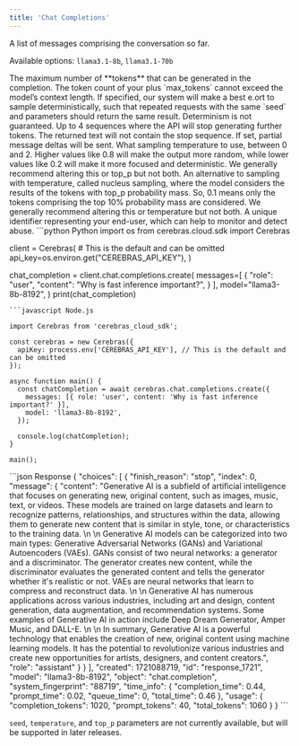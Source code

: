 ```yaml
---
title: 'Chat Completions'
---
```


<ParamField path="messages" type="object[]" required="true">
A list of messages comprising the conversation so far.
</ParamField>

<ParamField path="model" type="enum<string>
">
Available options: `llama3.1-8b`, `llama3.1-70b` 
</ParamField>

<ParamField path="max_tokens" type="integer | null">
The maximum number of **tokens** that can be generated in the completion. The token count of your plus `max_tokens` cannot exceed the model’s context length.
</ParamField>

<ParamField path="seed" type="integer | null">
If specified, our system will make a best e.ort to sample deterministically, such that repeated requests with the same `seed` and parameters should return the same result. Determinism is not guaranteed.
</ParamField>

<ParamField path="stop" type="string | null">
Up to 4 sequences where the API will stop generating further tokens. The returned text will not contain the stop sequence.
</ParamField>

<ParamField path="stream" type="bollean | null">
If set, partial message deltas will be sent.
</ParamField>

<ParamField path="temperature" type="number | null">
What sampling temperature to use, between 0 and 2. Higher values like 0.8 will make the output more random, while lower values like 0.2 will make it more focused and deterministic. We generally recommend altering this or top_p but not both.
</ParamField>

<ParamField path="top_p" type="number | null">
An alternative to sampling with temperature, called nucleus sampling, where the model considers the results of the tokens with top_p probability mass. So, 0.1 means only the tokens comprising the top 10% probability mass are considered. We generally recommend altering this or temperature but not both.
</ParamField>

<ParamField path="user" type="string | null">
A unique identifier representing your end-user, which can help to monitor and detect abuse.
</ParamField>




<RequestExample>
```python Python
import os
from cerebras.cloud.sdk import Cerebras
 
client = Cerebras(
    # This is the default and can be omitted
    api_key=os.environ.get("CEREBRAS_API_KEY"),
)
 
chat_completion = client.chat.completions.create(
    messages=[
        {
            "role": "user",
            "content": "Why is fast inference important?",
        }
    ],
    model="llama3-8b-8192",
)
print(chat_completion)
```
```javascript Node.js

import Cerebras from 'cerebras_cloud_sdk';
 
const cerebras = new Cerebras({
  apiKey: process.env['CEREBRAS_API_KEY'], // This is the default and can be omitted
});
 
async function main() {
  const chatCompletion = await cerebras.chat.completions.create({
    messages: [{ role: 'user', content: 'Why is fast inference important?' }],
    model: 'llama3-8b-8192',
  });
 
  console.log(chatCompletion);
}
 
main();
```
</RequestExample>

<ResponseExample>
```json Response
{
  "choices": [
    {
      "finish_reason": "stop",
      "index": 0,
      "message": {
        "content": "Generative AI is a subfield of artificial intelligence that focuses on generating new, original content, such as images, music, text, or videos. These models are trained on large datasets and learn to recognize patterns, relationships, and structures within the data, allowing them to generate new content that is similar in style, tone, or characteristics to the training data. \n \n Generative AI models can be categorized into two main types: Generative Adversarial Networks (GANs) and Variational Autoencoders (VAEs). GANs consist of two neural networks: a generator and a discriminator. The generator creates new content, while the discriminator evaluates the generated content and tells the generator whether it's realistic or not. VAEs are neural networks that learn to compress and reconstruct data. \n \n Generative AI has numerous applications across various industries, including art and design, content generation, data augmentation, and recommendation systems. Some examples of Generative AI in action include Deep Dream Generator, Amper Music, and DALL-E. \n \n In summary, Generative AI is a powerful technology that enables the creation of new, original content using machine learning models. It has the potential to revolutionize various industries and create new opportunities for artists, designers, and content creators.",
        "role": "assistant"
      }
    }
  ],
  "created": 1721088719,
  "id": "response_1721",
  "model": "llama3-8b-8192",
  "object": "chat.completion",
  "system_fingerprint": "88719",
  "time_info": {
    "completion_time": 0.44,
    "prompt_time": 0.02,
    "queue_time": 0,
    "total_time": 0.46
  },
  "usage": {
    "completion_tokens": 1020,
    "prompt_tokens": 40,
    "total_tokens": 1060
  }
}
```
</ResponseExample> 

<Note>`seed`, `temperature`, and `top_p` parameters are not currently available, but will be supported in later releases.</Note>